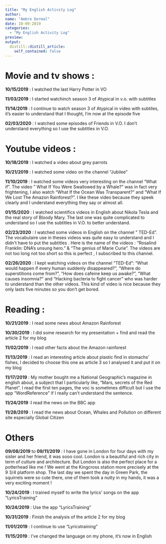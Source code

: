 ```yaml
---
title: "My English Activity Log"
author:
name: "Ambre Dormal"
date: 10-09-2019
categories:
  - "My English Activity Log"
preview: 
output:
  distill::distill_article:
    self_contained: false
---
```


# Movie and tv shows : 
**10/15/2019** : I watched the last Harry Potter in VO

**11/03/2019** : I started watchinch season 3 of Atypical in v.o. with subtitles

**11/14/2019** : I continue to watch season 3 of Atypical in video with subtiles, it's easier to understand that I thought, I'm now  at the episode five 

**02/03/2020** : I watched some episodes of Friends in V.O. I don't understand everything so I use the subtitles in V.O.

# Youtube videos :
**10/18/2019** : I watched a video about grey parrots

**10/21/2019** : I watched some video on the channel "Jubilee"

**11/10/2019** : I watched some videos very interesting on the channel "What if". The video " What If You Were Swallowed by a Whale?" was in fact very frightening, I also watch "What If the Ocean Was Transparent?" and "What If We Lost The Amazon Rainforest?". I like these video because they speek clearly and I understand everything they say or almost all.

**01/15/2020** : I watched scientifics videos in English about Nikola Tesla and the real story of Bloody Mary. The last one was quite complicated to understand so I use the subtitles in V.O. to better understand.

**02/23/2020** : I watched some videos in English on the channel " TED-Ed". The vocabulaire use in theses videos was quite easy to understand and I didn't have to put the subtitles . Here is the name of the videos : "Rosalind Franklin: DNA's unsung hero." & "The genius of Marie Curie". The videos are not too long not too short so this is perfect , I subscribed to this channel.

**02/26/2020** : I kept watching videos on the channel "TED-Ed": "What would happen if every human suddenly disappeared?", "Where do superstitions come from?", "How does cafeine keep us awake?", "What causes insomnia?" and "Hacking bacteria to fight cancer" who was harder to understand than the other videos. This kind of video is nice because they only lasts five minutes so you don't get bored.

# Reading : 
**10/21/2019** : I read some news about Amazon Rainforest

**10/30/2019** : I did some research for my presentation + find and read the article 2 for my blog

**11/02/2019** : I read other facts about the Amazon rainforest

**11/13/2019** : I read an interesting article about plastic find in stomachs' fishes, I decided to choose this one as article 3 so I analysed it and put it on my blog

**11/17/2019** : My mother bought me a National Geographic's magazine in english about, a subject that I particularly like, "Mars, secrets of the Red Planet". I read the first ten pages, the voc is sometimes difficult but I use the app "WordReference" if I really can't understand the sentence.

**11/24/2019**  :I read the news on the BBC app

**11/28/2019** : I read the news about Ocean, Whales and Pollution on different site especially Global Citizen

# Others

**09/08/2019** to **09/11/2019** : I have gone in London for four days with my sister and her friend, it was sooo cool. London is a beautiful and rich city in term of culture and architecture. But London is also the perfect place for a potterhead like me ! We went at the Kingcross station more precisely at the 9 3/4 platform shop. The last day we spent the day in Green Park, the squirrels were so cute there, one of them took a nutty in my hands, it was a very exciting moment !

**10/24/2019** : I trained myself to write the lyrics' songs on the app "LyricsTraining"

**10/24/2019** : Use the app "LyricsTraining"

**10/31/2019** : Finish the analysis of the article 2 for my blog

**11/01/2019** : I continue to use "Lyricstraining" 

**11/15/2019** : I've changed the language on my phone, it's now in English

